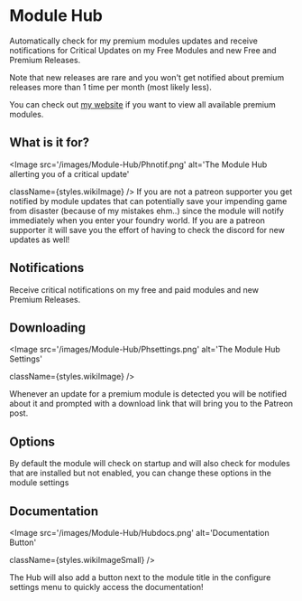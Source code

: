 
# Module Hub

<ModuleInfo/>

Automatically check for my premium modules updates and receive
notifications for Critical Updates on my Free Modules and new Free and
Premium Releases.

Note that new releases are rare and you won't get notified about premium
releases more than 1 time per month (most likely less).

You can check out [my website](https://theripper93.com/) if you want to view all available premium modules.

## What is it for?

<Image
  src='/images/Module-Hub/Phnotif.png'
  alt='The Module Hub allerting you of a critical update'
  
  
  className={styles.wikiImage}
/>
If you are not a patreon supporter you get notified by module updates that can potentially
save your impending game from disaster (because of my mistakes ehm..) since the module
will notify immediately when you enter your foundry world. If you are a patreon supporter
it will save you the effort of having to check the discord for new updates as well\!

## Notifications

Receive critical notifications on my free and paid modules and new
Premium Releases.

## Downloading

<Image
  src='/images/Module-Hub/Phsettings.png'
  alt='The Module Hub Settings'
  
  
  className={styles.wikiImage}
/>

Whenever an update for a premium module is detected you will be notified
about it and prompted with a download link that will bring you to the
Patreon post.

## Options

By default the module will check on startup and will also check for
modules that are installed but not enabled, you can change these options
in the module settings

## Documentation

<Image
  src='/images/Module-Hub/Hubdocs.png'
  alt='Documentation Button'
  
  
  className={styles.wikiImageSmall}
/>

The Hub will also add a button next to the module title in the configure
settings menu to quickly access the documentation\!
